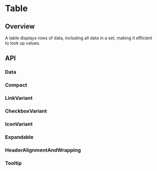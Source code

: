 
<Meta of={TableStories} />

# Table

<ResourceLinks
  sourceCode="https://github.com/cultureamp/kaizen-design-system/tree/main/packages/components/src/Table"
  figma="https://www.figma.com/file/ZRfnoNUXbGZv4eVWLbF4Az/%EF%B8%8F%F0%9F%96%BC%EF%B8%8F-Component-Gallery?node-id=9%3A37841&t=P1w10jr2cpPuaayw-1"
  designGuidelines="https://cultureamp.atlassian.net/wiki/spaces/DesignSystem/pages/3081929256/Table"
  className="!mb-8"
/>

<KaioNotification />

<Installation
  installCommand="yarn add @kaizen/components"
  importStatement='import { TableCard, TableContainer, TableHeader, TableHeaderRow, TableHeaderRowCell, TableRow, TableRowCell } from "@kaizen/components"'
/>

## Overview

A table displays rows of data, including all data in a set, making it efficient to look up values.

<Canvas of={TableStories.Playground} />

## API

### Data
<Canvas of={TableStories.Data} />

### Compact
<Canvas of={TableStories.Compact} />

### LinkVariant
<Canvas of={TableStories.LinkVariant} />

### CheckboxVariant
<Canvas of={TableStories.CheckboxVariant} />

### IconVariant
<Canvas of={TableStories.IconVariant} />

### Expandable
<Canvas of={TableStories.Expandable} />

### HeaderAlignmentAndWrapping
<Canvas of={TableStories.HeaderAlignmentAndWrapping} />

### Tooltip
<Canvas of={TableStories.Tooltip} />

